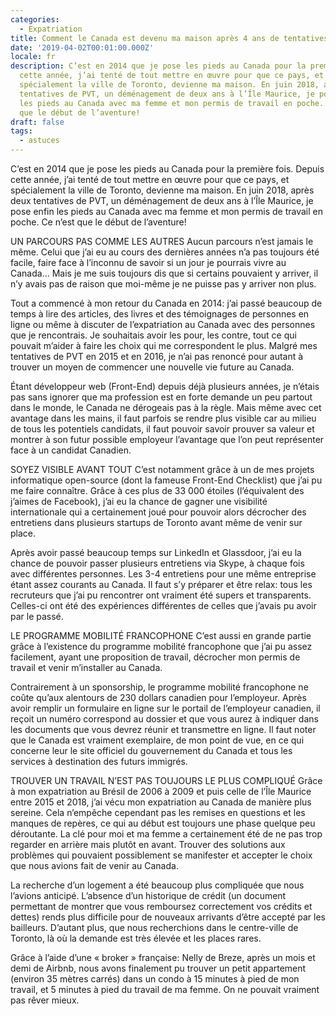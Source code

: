 ```yaml
---
categories:
  - Expatriation
title: Comment le Canada est devenu ma maison après 4 ans de tentatives
date: '2019-04-02T00:01:00.000Z'
locale: fr
description: C’est en 2014 que je pose les pieds au Canada pour la première fois. Depuis
  cette année, j’ai tenté de tout mettre en œuvre pour que ce pays, et
  spécialement la ville de Toronto, devienne ma maison. En juin 2018, après deux
  tentatives de PVT, un déménagement de deux ans à l’Île Maurice, je pose enfin
  les pieds au Canada avec ma femme et mon permis de travail en poche. Ce n’est
  que le début de l’aventure!
draft: false
tags:
  - astuces
---
```



C’est en 2014 que je pose les pieds au Canada pour la première fois. Depuis cette année, j’ai tenté de tout mettre en œuvre pour que ce pays, et spécialement la ville de Toronto, devienne ma maison. En juin 2018, après deux tentatives de PVT, un déménagement de deux ans à l’Île Maurice, je pose enfin les pieds au Canada avec ma femme et mon permis de travail en poche. Ce n’est que le début de l’aventure!

UN PARCOURS PAS COMME LES AUTRES
Aucun parcours n’est jamais le même. Celui que j’ai eu au cours des dernières années n’a pas toujours été facile, faire face à l’inconnu de savoir si un jour je pourrais vivre au Canada… Mais je me suis toujours dis que si certains pouvaient y arriver, il n’y avais pas de raison que moi-même je ne puisse pas y arriver non plus.

Tout a commencé à mon retour du Canada en 2014: j’ai passé beaucoup de temps à lire des articles, des livres et des témoignages de personnes en ligne ou même à discuter de l’expatriation au Canada avec des personnes que je rencontrais. Je souhaitais avoir les pour, les contre, tout ce qui pouvait m’aider à faire les choix qui me correspondent le plus. Malgré mes tentatives de PVT en 2015 et en 2016, je n’ai pas renoncé pour autant à trouver un moyen de commencer une nouvelle vie future au Canada.

Étant développeur web (Front-End) depuis déjà plusieurs années, je n’étais pas sans ignorer que ma profession est en forte demande un peu partout dans le monde, le Canada ne dérogeais pas à la règle. Mais même avec cet avantage dans les mains, il faut parfois se rendre plus visible car au milieu de tous les potentiels candidats, il faut pouvoir savoir prouver sa valeur et montrer à son futur possible employeur l’avantage que l’on peut représenter face à un candidat Canadien.

SOYEZ VISIBLE AVANT TOUT
C’est notamment grâce à un de mes projets informatique open-source (dont la fameuse Front-End Checklist) que j’ai pu me faire connaître. Grâce à ces plus de 33 000 étoiles (l’équivalent des j’aimes de Facebook), j’ai eu la chance de gagner une visibilité internationale qui a certainement joué pour pouvoir alors décrocher des entretiens dans plusieurs startups de Toronto avant même de venir sur place.

Après avoir passé beaucoup temps sur LinkedIn et Glassdoor, j’ai eu la chance de pouvoir passer plusieurs entretiens via Skype, à chaque fois avec différentes personnes. Les 3-4 entretiens pour une même entreprise étant assez courants au Canada. Il faut s’y préparer et être relax: tous les recruteurs que j’ai pu rencontrer ont vraiment été supers et transparents. Celles-ci ont été des expériences différentes de celles que j’avais pu avoir par le passé.

LE PROGRAMME MOBILITÉ FRANCOPHONE
C’est aussi en grande partie grâce à l’existence du programme mobilité francophone que j’ai pu assez facilement, ayant une proposition de travail, décrocher mon permis de travail et venir m’installer au Canada.

Contrairement à un sponsorship, le programme mobilité francophone ne coûte qu’aux alentours de 230 dollars canadien pour l’employeur. Après avoir remplir un formulaire en ligne sur le portail de l’employeur canadien, il reçoit un numéro correspond au dossier et que vous aurez à indiquer dans les documents que vous devrez réunir et transmettre en ligne. Il faut noter que le Canada est vraiment exemplaire, de mon point de vue, en ce qui concerne leur le site officiel du gouvernement du Canada et tous les services à destination des futurs immigrés.

TROUVER UN TRAVAIL N’EST PAS TOUJOURS LE PLUS COMPLIQUÉ
Grâce à mon expatriation au Brésil de 2006 à 2009 et puis celle de l’Île Maurice entre 2015 et 2018, j’ai vécu mon expatriation au Canada de manière plus sereine. Cela n’empêche cependant pas les remises en questions et les manques de repères, ce qui au début est toujours une phase quelque peu déroutante. La clé pour moi et ma femme a certainement été de ne pas trop regarder en arrière mais plutôt en avant. Trouver des solutions aux problèmes qui pouvaient possiblement se manifester et accepter le choix que nous avions fait de venir au Canada.

La recherche d’un logement a été beaucoup plus compliquée que nous l’avions anticipé. L’absence d’un historique de crédit (un document permettant de montrer que vous remboursez correctement vos crédits et dettes) rends plus difficile pour de nouveaux arrivants d’être accepté par les bailleurs. D’autant plus, que nous recherchions dans le centre-ville de Toronto, là où la demande est très élevée et les places rares.

Grâce à l’aide d’une « broker » française: Nelly de Breze, après un mois et demi de Airbnb, nous avons finalement pu trouver un petit appartement (environ 35 mètres carrés) dans un condo à 15 minutes à pied de mon travail, et 5 minutes à pied du travail de ma femme. On ne pouvait vraiment pas rêver mieux.
